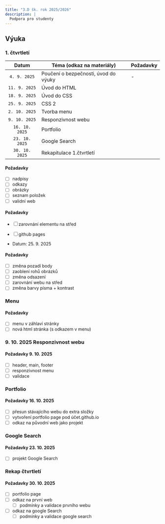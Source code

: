 ```yaml
---
title: "3.D šk. rok 2025/2026"
description: |
  Podpora pro studenty
---
```


## Výuka

### 1. čtvrtletí

Datum | Téma (odkaz na materiály) | Požadavky
:----:|------|----------
`4. 9. 2025` |Poučení o bezpečnosti, úvod do výuky | -
`11. 9. 2025`|Úvod do HTML |  
`18. 9. 2025`|Úvod do CSS |
`25. 9. 2025`|CSS 2|
`2. 10. 2025`|Tvorba menu|
`9. 10. 2025`|Responzivnost webu|
`16. 10. 2025`|Portfolio|
`23. 10. 2025`|Google Search|
`30. 10. 2025`|Rekapitulace 1.čtvrtletí|



#### Požadavky 

- [ ] nadpisy
- [ ] odkazy
- [ ] obrázky
- [ ] seznam položek
- [ ] validní web

#### Požadavky 

- [ ] zarovnání elementu na střed
- [ ] github pages


- Datum: 25. 9. 2025

#### Požadavky 

- [ ] změna pozadí body
- [ ] zaoblení rohů obrázků
- [ ] změna odsazení
- [ ] zarovnání webu na střed
- [ ] změna barvy písma + kontrast

### Menu

#### Požadavky 

- [ ] menu v záhlaví stránky
- [ ] nová html stránka (s odkazem v menu)

### 9. 10. 2025 Responzivnost webu

#### Požadavky 9. 10. 2025

- [ ] header, main, footer
- [ ] responzivnost menu
- [ ] validace

### Portfolio

#### Požadavky 16. 10. 2025

- [ ] přesun stávajícího webu do extra složky
- [ ] vytvoření portfolio page pod účet.github.io 
- [ ] odkaz na původní web jako projekt

### Google Search

#### Požadavky 23. 10. 2025

- [ ] projekt Google Search

### Rekap čtvrtletí

#### Požadavky 30. 10. 2025

- [ ] portfolio page
- [ ] odkaz na první web
  + [ ] podmínky a validace prvního webu
- [ ] odkaz na google Search
  + [ ] podmínky a validace google search

